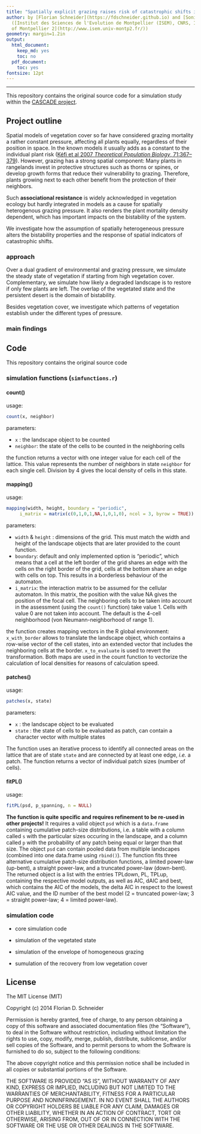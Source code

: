 ```yaml
---
title: "Spatially explicit grazing raises risk of catastrophic shifts in drylands"
author: by [Florian Schneider](https://fdschneider.github.io) and [Sonia Kéfi](https://sonia.kefi.fr)
  ([Institut des Sciences de l'Evolution de Montpellier (ISEM), CNRS, IRD, University
  of Montpellier 2](http://www.isem.univ-montp2.fr/))
geometry: margin=1.2in
output:
  html_document:
    keep_md: yes
    toc: no
  pdf_document:
    toc: yes
fontsize: 12pt
---
```



---

This repository contains the original source code for a simulation study within the [CASCADE project](https://www.cascade-project.eu).

## Project outline

Spatial models of vegetation cover so far have considered grazing mortality a rather constant pressure, affecting all plants equally, regardless of their position in space. In the known models it usually adds as a constant to the individual plant risk ([Kéfi et al 2007 *Theoretical Population Biology*, 71:367–379](http://www.sciencedirect.com/science/article/pii/S0040580906001250)). However, grazing has a strong spatial component: Many plants in rangelands invest in protective structures such as thorns or spines, or develop growth forms that reduce their vulnerability to grazing.
Therefore, plants growing next to each other benefit from the protection of their neighbors.

Such **associational resistance** is widely acknowledged in vegetation ecology but hardly integrated in models as a cause for spatially heterogenous grazing pressure. It also renders the plant mortality density dependent, which has important impacts on the bistability of the system.

We investigate how the assumption of spatially heterogeneous pressure alters the bistability properties and the response of spatial indicators of catastrophic shifts.

### approach

Over a dual gradient of environmental and grazing pressure, we simulate  the steady state of vegetation if starting from high vegetation cover. Complementary, we simulate how likely a degraded landscape is to restore if only few plants are left. The overlap of the vegetated state and the persistent desert is the domain of bistability. 

Besides vegetation cover, we investigate which patterns of vegetation establish under the different types of pressure.

### main findings


## Code

This repository contains the original source code 

### simulation functions (`simfunctions.r`)

#### count()


usage:

```r
count(x, neighbor)
```

parameters: 

- `x` : the landscape object to be counted
- `neighbor`: the state of the cells to be counted in the neighboring cells 

the function returns a vector with one integer value for each cell of the lattice. This value represents the number of neighbors in state `neighbor` for each single cell. Division by 4 gives the local density of cells in this state. 


#### mapping()

usage: 

```r
mapping(width, height, boundary = "periodic", 
     i_matrix = matrix(c(0,1,0,1,NA,1,0,1,0), ncol = 3, byrow = TRUE))
```

parameters: 

- `width` & `height` : dimensions of the grid. This must match the width and height of the landscape objects that are later provided to the count function. 
- `boundary`: default and only implemented option is "periodic", which means that a cell at the left border of the grid shares an edge with the cells on the right border of the grid, cells at the bottom share an edge with cells on top. This results in a borderless behaviour of the automaton.
- `i_matrix`: the interaction matrix to be assumed for the cellular automaton. In this matrix, the position with the value NA gives the position of the focal cell. The neighboring cells to be taken into account in the assessment (using the `count()` function) take value 1. Cells with value 0 are not taken into account. The default is the 4-cell neighborhood (von Neumann-neighborhood of range 1). 

the function creates mapping vectors in the R global environment: `x_with_border` allows to translate the landscape object, which contains a row-wise vector of the cell states, into an extended vector that includes the neighboring cells at the border. `x_to_evaluate` is used to revert the transformation. 
Both maps are used in the count function to vectorize the calculation of local densities for reasons of calculation speed. 

#### patches()

usage: 

```r
patches(x, state)
```

parameters:

- `x` :  the landscape object to be evaluated
- `state` : the state of cells to be evaluated as patch, can contain a character vector with multiple states

The function uses an iterative process to identify all connected areas on the lattice that are of state `state` and are connected by at least one edge, *i.e.* a patch. The function returns a vector of individual patch sizes (number of cells).

#### fitPL()

usage: 

```r
fitPL(psd, p_spanning, n = NULL)
```

**The function is quite specific and requires refinement to be re-used in other projects!** It requires a valid object `psd` which is a `data.frame` containing cumulative patch-size distributions, i.e. a table with a column called `s` with the particular sizes occuring in the landscape, and a column called `p` with the probability of any patch being equal or larger than that size. 
The object `psd` can contain pooled data from multiple landscapes (combined into one data.frame using `rbind()`).
The function fits three alternative cumulative patch-size distribution functions, a limited power-law (up-bent), a straight power-law, and a truncated power-law (down-bent). 
The returned object is a list with the entries TPLdown, PL, TPLup, containing the respective model outputs, as well as AIC, dAIC and best, which contains the AIC of the models, the delta AIC in respect to the lowest AIC value, and the ID number of the best model (2 = truncated power-law; 3 = straight power-law; 4 = limited power-law).

### simulation code

- core simulation code

- simulation of the vegetated state

- simulation of the envelope of homogeneous grazing

- sumulation of the recovery from low vegetation cover




## License

The MIT License (MIT)

Copyright (c) 2014 Florian D. Schneider

Permission is hereby granted, free of charge, to any person obtaining a copy of this software and associated documentation files (the "Software"), to deal in the Software without restriction, including without limitation the rights to use, copy, modify, merge, publish, distribute, sublicense, and/or sell copies of the Software, and to permit persons to whom the Software is furnished to do so, subject to the following conditions:

The above copyright notice and this permission notice shall be included in all copies or substantial portions of the Software.

THE SOFTWARE IS PROVIDED "AS IS", WITHOUT WARRANTY OF ANY KIND, EXPRESS OR IMPLIED, INCLUDING BUT NOT LIMITED TO THE WARRANTIES OF MERCHANTABILITY, FITNESS FOR A PARTICULAR PURPOSE AND NONINFRINGEMENT. IN NO EVENT SHALL THE AUTHORS OR COPYRIGHT HOLDERS BE LIABLE FOR ANY CLAIM, DAMAGES OR OTHER LIABILITY, WHETHER IN AN ACTION OF CONTRACT, TORT OR OTHERWISE, ARISING FROM, OUT OF OR IN CONNECTION WITH THE SOFTWARE OR THE USE OR OTHER DEALINGS IN THE
SOFTWARE.

